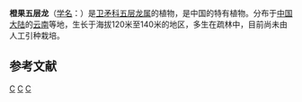 {{Speciesbox 
| genus = Salacia
| species = aurantiaca
| authority = [[吴征镒|C. Y. Wu]] ex [[包士英|S. Y. Bao]]
}}
'''橙果五层龙'''（[[学名|学名]]：{{lang|la|''Salacia aurantiaca''}}）是[[卫矛科|卫矛科]][[五层龙属|五层龙属]]的植物，是中国的特有植物。分布于[[中国大陆|中国大陆]]的[[云南|云南]]等地，生长于海拔120米至140米的地区，多生在疏林中，目前尚未由人工引种栽培。

== 参考文献 ==
{{Taxonbar|from=Q11121989}}

[[Category:五层龙属|C]]
[[Category:中國特有植物|C]]
[[Category:云南植物|C]]
{{plant-stub}}